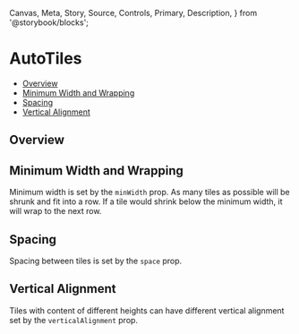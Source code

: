  Canvas,
  Meta,
  Story,
  Source,
  Controls,
  Primary,
  Description,
} from '@storybook/blocks';


<Meta of={AutoTilesStories} />

# AutoTiles

- [Overview](#overview)
- [Minimum Width and Wrapping](#minimum-width-and-wrapping)
- [Spacing](#spacing)
- [Vertical Alignment](#vertical-alignment)

## Overview

<Description of={AutoTiles} />

<Canvas of={AutoTilesStories.Default} sourceState="shown" />
<Controls of={AutoTilesStories.Default} sort="requiredFirst" />

## Minimum Width and Wrapping

Minimum width is set by the `minWidth` prop. As many tiles as possible will be shrunk and fit into a row. If a tile would shrink below the minimum width, it will wrap to the next row.

<Canvas of={AutoTilesStories.MinimumWidths} />
<Controls of={AutoTilesStories.MinimumWidths} include="minWidth" />

## Spacing

Spacing between tiles is set by the `space` prop.

<Canvas of={AutoTilesStories.WithSpace} />
<Controls of={AutoTilesStories.WithSpace} include="space" />

## Vertical Alignment

Tiles with content of different heights can have different vertical alignment set by the `verticalAlignment` prop.

<Canvas of={AutoTilesStories.UnequalHeights} />
<Controls of={AutoTilesStories.UnequalHeights} include="verticalAlignment" />
